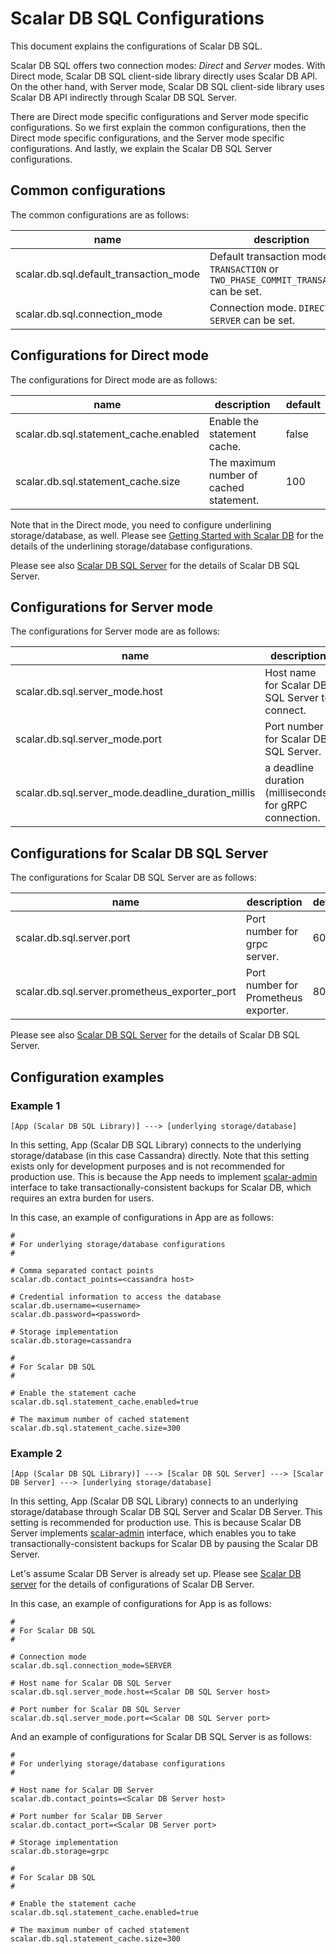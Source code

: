 # Scalar DB SQL Configurations

This document explains the configurations of Scalar DB SQL.

Scalar DB SQL offers two connection modes: *Direct* and *Server* modes.
With Direct mode, Scalar DB SQL client-side library directly uses Scalar DB API.
On the other hand, with Server mode, Scalar DB SQL client-side library uses Scalar DB API indirectly through Scalar DB SQL Server.

There are Direct mode specific configurations and Server mode specific configurations.
So we first explain the common configurations, then the Direct mode specific configurations, and the Server mode specific configurations.
And lastly, we explain the Scalar DB SQL Server configurations.

## Common configurations

The common configurations are as follows:

| name | description | default |
| ---- | ----------- | ------- |
| scalar.db.sql.default_transaction_mode | Default transaction mode. `TRANSACTION` or `TWO_PHASE_COMMIT_TRANSACTION` can be set. | TRANSACTION |
| scalar.db.sql.connection_mode | Connection mode. `DIRECT` or `SERVER` can be set. | DIRECT |

## Configurations for Direct mode

The configurations for Direct mode are as follows:

| name | description | default |
| ---- | ----------- | ------- |
| scalar.db.sql.statement_cache.enabled | Enable the statement cache. | false |
| scalar.db.sql.statement_cache.size | The maximum number of cached statement. | 100 |

Note that in the Direct mode, you need to configure underlining storage/database, as well.
Please see [Getting Started with Scalar DB](https://github.com/scalar-labs/scalardb/blob/master/docs/getting-started-with-scalardb.md) for the details of the underlining storage/database configurations.

Please see also [Scalar DB SQL Server](sql-server.mdx) for the details of Scalar DB SQL Server.

## Configurations for Server mode

The configurations for Server mode are as follows:

| name | description | default |
| ---- | ----------- | ------- |
| scalar.db.sql.server_mode.host | Host name for Scalar DB SQL Server to connect. | false |
| scalar.db.sql.server_mode.port | Port number for Scalar DB SQL Server. | 60052 |
| scalar.db.sql.server_mode.deadline_duration_millis | a deadline duration (milliseconds) for gRPC connection. | 60000 |

## Configurations for Scalar DB SQL Server

The configurations for Scalar DB SQL Server are as follows:

| name | description | default |
| ---- | ----------- | ------- |
| scalar.db.sql.server.port | Port number for grpc server. | 60052 |
| scalar.db.sql.server.prometheus_exporter_port | Port number for Prometheus exporter. | 8080 |

Please see also [Scalar DB SQL Server](sql-server.mdx) for the details of Scalar DB SQL Server. 

## Configuration examples

### Example 1

```
[App (Scalar DB SQL Library)] ---> [underlying storage/database]
```

In this setting, App (Scalar DB SQL Library) connects to the underlying storage/database (in this case Cassandra) directly.
Note that this setting exists only for development purposes and is not recommended for production use.
This is because the App needs to implement [scalar-admin](https://github.com/scalar-labs/scalar-admin) interface to take transactionally-consistent backups for Scalar DB, which requires an extra burden for users.

In this case, an example of configurations in App are as follows:
```properties
#
# For underlying storage/database configurations
#

# Comma separated contact points
scalar.db.contact_points=<cassandra host>

# Credential information to access the database
scalar.db.username=<username>
scalar.db.password=<password>

# Storage implementation
scalar.db.storage=cassandra

#
# For Scalar DB SQL
#

# Enable the statement cache
scalar.db.sql.statement_cache.enabled=true

# The maximum number of cached statement
scalar.db.sql.statement_cache.size=300
```

### Example 2

```
[App (Scalar DB SQL Library)] ---> [Scalar DB SQL Server] ---> [Scalar DB Server] ---> [underlying storage/database]
```

In this setting, App (Scalar DB SQL Library) connects to an underlying storage/database through Scalar DB SQL Server and Scalar DB Server.
This setting is recommended for production use.
This is because Scalar DB Server implements [scalar-admin](https://github.com/scalar-labs/scalar-admin) interface, which enables you to take transactionally-consistent backups for Scalar DB by pausing the Scalar DB Server.

Let's assume Scalar DB Server is already set up.
Please see [Scalar DB server](https://github.com/scalar-labs/scalardb/blob/master/docs/scalardb-server.md) for the details of configurations of Scalar DB Server.

In this case, an example of configurations for App is as follows:
```properties
#
# For Scalar DB SQL
#

# Connection mode
scalar.db.sql.connection_mode=SERVER

# Host name for Scalar DB SQL Server
scalar.db.sql.server_mode.host=<Scalar DB SQL Server host>

# Port number for Scalar DB SQL Server
scalar.db.sql.server_mode.port=<Scalar DB SQL Server port>
```

And an example of configurations for Scalar DB SQL Server is as follows:
```properties
#
# For underlying storage/database configurations
#

# Host name for Scalar DB Server
scalar.db.contact_points=<Scalar DB Server host>

# Port number for Scalar DB Server
scalar.db.contact_port=<Scalar DB Server port>

# Storage implementation
scalar.db.storage=grpc

#
# For Scalar DB SQL
#

# Enable the statement cache
scalar.db.sql.statement_cache.enabled=true

# The maximum number of cached statement
scalar.db.sql.statement_cache.size=300
```
